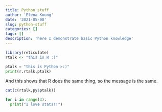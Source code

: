 ```yaml
---
title: Python stuff
author: 'Elena Koung'
date: '2021-05-08'
slug: python-stuff
categories: []
tags: []
description: 'here I demonstrate basic Python knowledge'
---
```


```r
library(reticulate)
rtalk <- "this is R :)"

```

```python
ptalk = "this is Python >:)"
print(r.rtalk,ptalk)

```

And this shows that R does the same thing, so the message is the same.

```r
cat(c(rtalk,py$ptalk))
```

```python

for i in range(3):
  print("I love stats!!")

```






